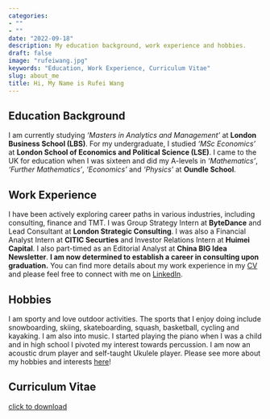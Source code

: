 ```yaml
---
categories:
- ""
- ""
date: "2022-09-18"
description: My education background, work experience and hobbies.
draft: false
image: "rufeiwang.jpg"
keywords: "Education, Work Experience, Curriculum Vitae"
slug: about_me
title: Hi, My Name is Rufei Wang
---
```


## Education Background

I am currently studying *'Masters in Analytics and Management'* at **London Business School (LBS)**. For my undergraduate, I studied *'MSc Economics'* at **London School of Economics and Political Science (LSE)**. I came to the UK for education when I was sixteen and did my A-levels in *'Mathematics'*, *'Further Mathematics'*, *'Economics'* and *'Physics'* at **Oundle School**.

## Work Experience

I have been actively exploring career paths in various industries, including consulting, finance and TMT. I was Group Strategy Intern at **ByteDance** and Lead Consultant at **London Strategic Consulting**. I was also a Financial Analyst Intern at **CITIC Securties** and Investor Relations Intern at **Huimei Capital**. I also part-timed as an Editorial Analyst at **China BIG Idea Newsletter**. **I am now determined to establish a career in consulting upon graduation.** You can find more details about my work experience in my [CV](https://drive.google.com/file/d/1V208ZzLPAV2wnoXujwOyCp3WMrq6UJzy/view?usp=sharing) and please feel free to connect with me on [LinkedIn](https://www.linkedin.com/in/rufei-wang-900a30159).

## Hobbies

I am sporty and love outdoor activities. The sports that I enjoy doing include snowboarding, skiing, skateboarding, squash, basketball, cycling and kayaking. I am also into music. I started playing the piano when I was a child and in high school I pivoted my interest towards percussion. I am now an acoustic drum player and self-taught Ukulele player. Please see more about my hobbies and interests [here](https://wrufei0525.netlify.app/blogs/hobbies/)!

## Curriculum Vitae

[click to download](https://drive.google.com/file/d/1V208ZzLPAV2wnoXujwOyCp3WMrq6UJzy/view?usp=sharing)

